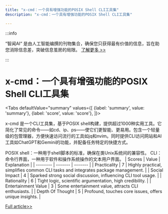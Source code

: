 ```yaml
---
title: "x-cmd：一个具有增强功能的POSIX Shell CLI工具集"
description: "x-cmd：一个具有增强功能的POSIX Shell CLI工具集"

---
```



:::info

“智闻AI“ 是由人工智能编撰的刊物集合，确保您只获得最有价值的信息，旨在助您消除信息差，突破信息茧房的局限。  [了解更多 >>](/)

:::

# x-cmd：一个具有增强功能的POSIX Shell CLI工具集


<Tabs
	defaultValue="summary"
	values={[
	{label: 'summary', value: 'summary'},
	{label: 'score', value: 'score'},
]}>
<TabItem value="summary">


x-cmd 是一个CLI工具集，基于POSIX shell构建，提供超过1000种实用工具。它简化了常见的命令——如cd、ip、ps——使它们更智能、更易用。包含一个轻量级的包管理器，方便快速访问流行的工具如jq和nvim。同时提供CLI访问网站和AI工具如ChatGPT和Gemini的功能，并配备任务特定的快捷方式。

POSIX shell：一种用于shell脚本的标准，确保在类Unix系统间的兼容性。
CLI：命令行界面，一种用于软件和操作系统操作的文本用户界面。
</TabItem>
<TabItem value="score">
	| Scores     | Value   | Explanation |
	| -------- | ------- | ------- |
	| Practicality  | 7    | Highly practical, simplifies common CLI tasks and integrates package management.    |
	| Social Impact | 4     | Sparked strong social discussion, influencing CLI tool usage.    |
	| Rationality    | 6    | Tight logic, scientific argumentation, high credibility.    |
	| Entertainment Value    | 3    | Some entertainment value, attracts CLI enthusiasts.    |
	| Depth Of Thought    | 5    | Profound, touches core issues, offers unique insights.    |
</TabItem>
</Tabs>

[Full article>>](https://github.com/ruanyf/weekly/issues/5107)
